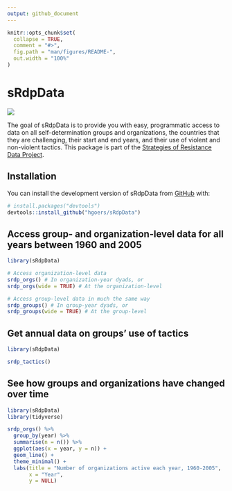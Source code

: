 ```yaml
---
output: github_document
---
```


<!-- README.md is generated from README.Rmd. Please edit that file -->

```r
knitr::opts_chunk$set(
  collapse = TRUE,
  comment = "#>",
  fig.path = "man/figures/README-",
  out.width = "100%"
)
```

# sRdpData

<!-- badges: start -->
![](https://cranlogs.r-pkg.org/badges/grand-total/sRdpData)
<!-- badges: end -->

The goal of sRdpData is to provide you with easy, programmatic access to data on all self-determination groups and organizations, the countries that they are challenging, their start and end years, and their use of violent and non-violent tactics. This package is part of the [Strategies of Resistance Data Project](http://www.kathleengallaghercunningham.com/data-projects.html). 

## Installation

You can install the development version of sRdpData from [GitHub](https://github.com/) with:

``` r
# install.packages("devtools")
devtools::install_github("hgoers/sRdpData")
```

## Access group- and organization-level data for all years between 1960 and 2005

```r
library(sRdpData)

# Access organization-level data
srdp_orgs() # In organization-year dyads, or
srdp_orgs(wide = TRUE) # At the organization-level

# Access group-level data in much the same way
srdp_groups() # In group-year dyads, or
srdp_groups(wide = TRUE) # At the group-level
```

## Get annual data on groups' use of tactics

```r
library(sRdpData)

srdp_tactics()
```

## See how groups and organizations have changed over time

```r
library(sRdpData)
library(tidyverse)

srdp_orgs() %>% 
  group_by(year) %>% 
  summarise(n = n()) %>% 
  ggplot(aes(x = year, y = n)) +
  geom_line() + 
  theme_minimal() + 
  labs(title = "Number of organizations active each year, 1960-2005",
       x = "Year",
       y = NULL)
```
